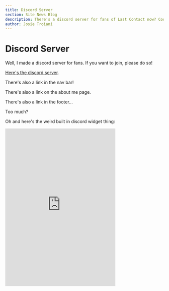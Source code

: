 ```yaml
---
title: Discord Server
section: Site News Blog
description: There's a discord server for fans of Last Contact now? Cool. Will anyone join? 
author: Josie Troiani
---
```

# Discord Server

Well, I made a discord server for fans. If you want to join, please do so!

[Here's the discord server](https://discord.gg/kGT7FA7fWr).

There's also a link in the nav bar!

There's also a link on the about me page.

There's also a link in the footer...

Too much?

Oh and here's the weird built in discord widget thing:

<iframe src="https://discord.com/widget?id=1355333623569711194&theme=dark" width="350" height="500" allowtransparency="true" frameborder="0" sandbox="allow-popups allow-popups-to-escape-sandbox allow-same-origin allow-scripts"></iframe>
